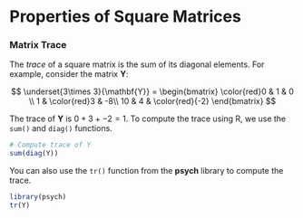 # Properties of Square Matrices

### Matrix Trace

The *trace* of a square matrix is the sum of its diagonal elements. For example, consider the matrix **Y**:  

$$
\underset{3\times 3}{\mathbf{Y}} = \begin{bmatrix}
\color{red}0 & 1 & 0 \\ 
1 & \color{red}3 & -8\\
10 & 4 & \color{red}{-2}
\end{bmatrix}
$$

The trace of **Y** is $0 + 3 + -2 = 1$. To compute the trace using R, we use the `sum()` and `diag()` functions.

```r
# Compute trace of Y
sum(diag(Y))
```

You can also use the `tr()` function from the **psych** library to compute the trace.

```r
library(psych)
tr(Y)
```


<br />